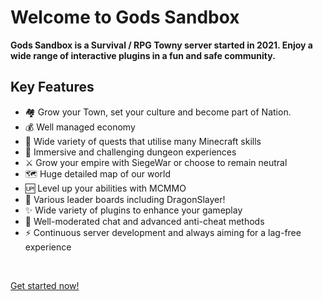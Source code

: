 # Welcome to Gods Sandbox

**Gods Sandbox is a Survival / RPG Towny server started in 2021. Enjoy a wide range of interactive plugins in a fun and safe community.**

## Key Features

- 🏘️ Grow your Town, set your culture and become part of Nation.
- 💰 Well managed economy
- 🎯 Wide variety of quests that utilise many Minecraft skills
- 🐉 Immersive and challenging dungeon experiences
- ⚔️ Grow your empire with SiegeWar or choose to remain neutral
- 🗺️ Huge detailed map of our world
- 🆙 Level up your abilities with MCMMO
- 🥇 Various leader boards including DragonSlayer!
- ✨ Wide variety of plugins to enhance your gameplay
- 🔨 Well-moderated chat and advanced anti-cheat methods
- ⚡ Continuous server development and always aiming for a lag-free experience



<br />

[Get started now!](/getting-started)
